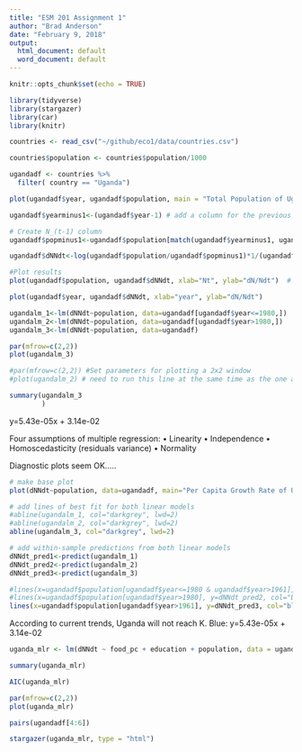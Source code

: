 ```yaml
---
title: "ESM 201 Assignment 1"
author: "Brad Anderson"
date: "February 9, 2018"
output:
  html_document: default
  word_document: default
---
```


```r
knitr::opts_chunk$set(echo = TRUE)
```

```r

library(tidyverse)
library(stargazer)
library(car)
library(knitr)

```

```r

countries <- read_csv("~/github/eco1/data/countries.csv")

countries$population <- countries$population/1000

```

```r

ugandadf <- countries %>% 
  filter( country == "Uganda")


```

```r

plot(ugandadf$year, ugandadf$population, main = "Total Population of Uganda", xlab="Year", ylab="Population (millions)")

```

```r

ugandadf$yearminus1<-(ugandadf$year-1) # add a column for the previous year 

# Create N_(t-1) column 
ugandadf$popminus1<-ugandadf$population[match(ugandadf$yearminus1, ugandadf$year)]

```

```r

ugandadf$dNNdt<-log(ugandadf$population/ugandadf$popminus1)*1/(ugandadf$year-ugandadf$yearminus1)

#Plot results
plot(ugandadf$population, ugandadf$dNNdt, xlab="Nt", ylab="dN/Ndt")  # N OR N-1 HERE?

plot(ugandadf$year, ugandadf$dNNdt, xlab="year", ylab="dN/Ndt")
```

```r

ugandalm_1<-lm(dNNdt~population, data=ugandadf[ugandadf$year<=1980,])
ugandalm_2<-lm(dNNdt~population, data=ugandadf[ugandadf$year>1980,])
ugandalm_3<-lm(dNNdt~population, data=ugandadf)

par(mfrow=c(2,2))
plot(ugandalm_3) 

#par(mfrow=c(2,2)) #Set parameters for plotting a 2x2 window
#plot(ugandalm_2) # need to run this line at the same time as the one above to get 4-panel plot

summary(ugandalm_3
        )

```
y=5.43e-05x + 3.14e-02

Four assumptions of multiple regression:
• Linearity
• Independence
• Homoscedasticity (residuals variance)
• Normality


Diagnostic plots seem OK.....

```r

# make base plot 
plot(dNNdt~population, data=ugandadf, main="Per Capita Growth Rate of Uganda", xlab="Nt (Population in Millions)", ylab="dN/Ndt (Per Capita Growth Rate)", xlim=c(0, 50), ylim=c(0,0.05))

# add lines of best fit for both linear models 
#abline(ugandalm_1, col="darkgrey", lwd=2)
#abline(ugandalm_2, col="darkgrey", lwd=2)
abline(ugandalm_3, col="darkgrey", lwd=2)

# add within-sample predictions from both linear models 
dNNdt_pred1<-predict(ugandalm_1)
dNNdt_pred2<-predict(ugandalm_2) 
dNNdt_pred3<-predict(ugandalm_3)

#lines(x=ugandadf$population[ugandadf$year<=1980 & ugandadf$year>1961], y=dNNdt_pred1, col="red", lwd=2) # remove first year, for which there is no prediction (since there was no N-1) 
#lines(x=ugandadf$population[ugandadf$year>1980], y=dNNdt_pred2, col="blue", lwd=2)
lines(x=ugandadf$population[ugandadf$year>1961], y=dNNdt_pred3, col="blue", lwd=2)
```
According to current trends, Uganda will not reach K.
Blue: y=5.43e-05x + 3.14e-02 

```r

uganda_mlr <- lm(dNNdt ~ food_pc + education + population, data = ugandadf)

summary(uganda_mlr)

AIC(uganda_mlr)
```

```r

par(mfrow=c(2,2))
plot(uganda_mlr)

```

```r

pairs(ugandadf[4:6])

```

```r

stargazer(uganda_mlr, type = "html")

```

